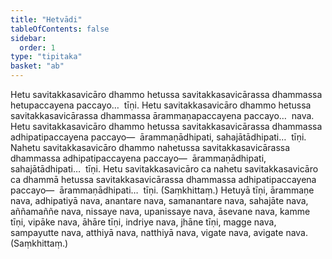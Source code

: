 ```yaml
---
title: "Hetvādi"
tableOfContents: false
sidebar:
  order: 1
type: "tipitaka"
basket: "ab"
---
```



<DynamicBreadcrumb />

<Division number="214">

<Paragraph number="405">
Hetu savitakkasavicāro dhammo hetussa savitakkasavicārassa dhammassa hetupaccayena paccayo…  tīṇi.
</Paragraph>

<Paragraph number="406">
Hetu savitakkasavicāro dhammo hetussa savitakkasavicārassa dhammassa ārammaṇapaccayena paccayo…  nava.
</Paragraph>

<Paragraph number="407">
Hetu savitakkasavicāro dhammo hetussa savitakkasavicārassa dhammassa adhipatipaccayena paccayo—  ārammaṇādhipati, sahajātādhipati…  tīṇi.
</Paragraph>

<Paragraph number="408">
Nahetu savitakkasavicāro dhammo nahetussa savitakkasavicārassa dhammassa adhipatipaccayena paccayo—  ārammaṇādhipati, sahajātādhipati…  tīṇi.
</Paragraph>

<Paragraph number="409">
Hetu savitakkasavicāro ca nahetu savitakkasavicāro ca dhammā hetussa savitakkasavicārassa dhammassa adhipatipaccayena paccayo—  ārammaṇādhipati…  tīṇi. (Saṃkhittaṃ.)
</Paragraph>

</Division>
<Division number="215">

<Paragraph number="410">
Hetuyā tīṇi, ārammaṇe nava, adhipatiyā nava, anantare nava, samanantare nava, sahajāte nava, aññamaññe nava, nissaye nava, upanissaye nava, āsevane nava, kamme tīṇi, vipāke nava, āhāre tīṇi, indriye nava, jhāne tīṇi, magge nava, sampayutte nava, atthiyā nava, natthiyā nava, vigate nava, avigate nava. (Saṃkhittaṃ.)
</Paragraph>
</Division>